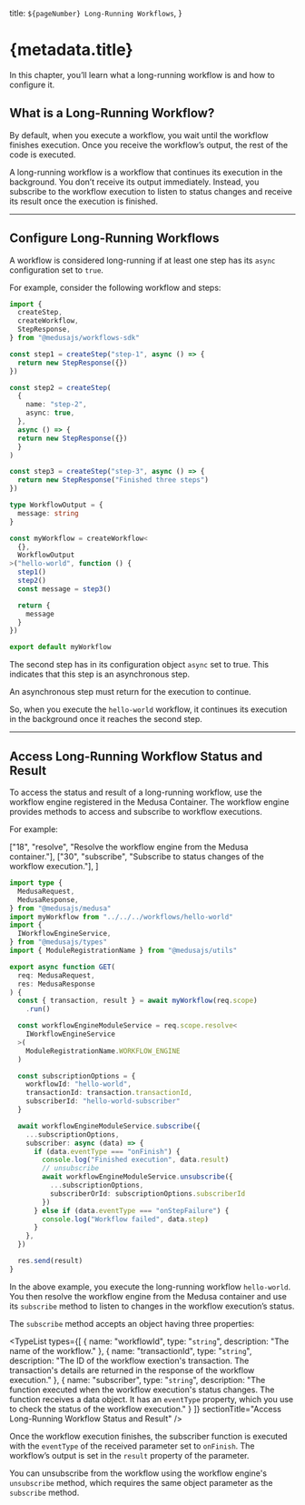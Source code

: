 
  title: `${pageNumber} Long-Running Workflows`,
}

# {metadata.title}

In this chapter, you’ll learn what a long-running workflow is and how to configure it.

## What is a Long-Running Workflow?

By default, when you execute a workflow, you wait until the workflow finishes execution. Once you receive the workflow’s output, the rest of the code is executed.

A long-running workflow is a workflow that continues its execution in the background. You don’t receive its output immediately. Instead, you subscribe to the workflow execution to listen to status changes and receive its result once the execution is finished.

---

## Configure Long-Running Workflows

A workflow is considered long-running if at least one step has its `async` configuration set to `true`.

For example, consider the following workflow and steps:

```ts title="src/workflows/hello-world.ts" highlights={[["14"]]} collapsibleLines="1-10" expandButtonLabel="Show More"
import { 
  createStep,  
  createWorkflow,
  StepResponse,
} from "@medusajs/workflows-sdk"

const step1 = createStep("step-1", async () => {
  return new StepResponse({})
})

const step2 = createStep(
  {
    name: "step-2",
    async: true,
  },
  async () => {
  return new StepResponse({})
  }
)

const step3 = createStep("step-3", async () => {
  return new StepResponse("Finished three steps")
})

type WorkflowOutput = {
  message: string
}

const myWorkflow = createWorkflow<
  {},
  WorkflowOutput
>("hello-world", function () {
  step1()
  step2()
  const message = step3()

  return {
    message
  }
})

export default myWorkflow
```

The second step has in its configuration object `async` set to true. This indicates that this step is an asynchronous step.

<Note title="Important">

An asynchronous step must return for the execution to continue.

</Note>

So, when you execute the `hello-world` workflow, it continues its execution in the background once it reaches the second step.

---

## Access Long-Running Workflow Status and Result

To access the status and result of a long-running workflow, use the workflow engine registered in the Medusa Container. The workflow engine provides methods to access and subscribe to workflow executions.

For example:

  ["18", "resolve", "Resolve the workflow engine from the Medusa container."],
  ["30", "subscribe", "Subscribe to status changes of the workflow execution."],
]

```ts title="src/api/store/workflows/route.ts" highlights={highlights} collapsibleLines="1-11" expandButtonLabel="Show Imports"
import type {
  MedusaRequest,
  MedusaResponse,
} from "@medusajs/medusa"
import myWorkflow from "../../../workflows/hello-world"
import { 
  IWorkflowEngineService,
} from "@medusajs/types"
import { ModuleRegistrationName } from "@medusajs/utils"

export async function GET(
  req: MedusaRequest,
  res: MedusaResponse
) {
  const { transaction, result } = await myWorkflow(req.scope)
    .run()

  const workflowEngineModuleService = req.scope.resolve<
    IWorkflowEngineService
  >(
    ModuleRegistrationName.WORKFLOW_ENGINE
  )

  const subscriptionOptions = {
    workflowId: "hello-world",
    transactionId: transaction.transactionId,
    subscriberId: "hello-world-subscriber"
  }

  await workflowEngineModuleService.subscribe({
    ...subscriptionOptions,
    subscriber: async (data) => {
      if (data.eventType === "onFinish") {
        console.log("Finished execution", data.result)
        // unsubscribe
        await workflowEngineModuleService.unsubscribe({
          ...subscriptionOptions,
          subscriberOrId: subscriptionOptions.subscriberId
        })
      } else if (data.eventType === "onStepFailure") {
        console.log("Workflow failed", data.step)
      }
    },
  })

  res.send(result)
}
```

In the above example, you execute the long-running workflow `hello-world`. You then resolve the workflow engine from the Medusa container and use its `subscribe` method to listen to changes in the workflow execution’s status.

The `subscribe` method accepts an object having three properties:

<TypeList
  types={[
    {
      name: "workflowId",
      type: "`string`",
      description: "The name of the workflow."
    },
    {
      name: "transactionId",
      type: "`string`",
      description: "The ID of the workflow exection's transaction. The transaction's details are returned in the response of the workflow execution."
    },
    {
      name: "subscriber",
      type: "`string`",
      description: "The function executed when the workflow execution's status changes.  The function receives a data object. It has an `eventType` property, which you use to check the status of the workflow execution."
    }
  ]}
  sectionTitle="Access Long-Running Workflow Status and Result"
/>

Once the workflow execution finishes, the subscriber function is executed with the `eventType` of the received parameter set to `onFinish`. The workflow’s output is set in the `result` property of the parameter.

You can unsubscribe from the workflow using the workflow engine's `unsubscribe` method, which requires the same object parameter as the `subscribe` method.
